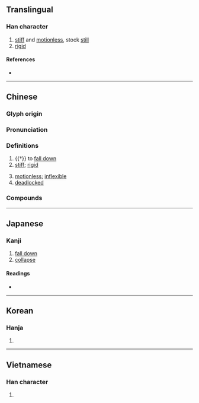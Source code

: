 {{also|殭}}
{{character info/new}}
==Translingual==

===Han character===
{{Han char|rn=9|rad=人|as=13|sn=15|four=21216|canj=OMWM|ids=⿰亻畺}}

# [[stiff]] and [[motionless]], stock [[still]]
# [[rigid]]

====References====
* {{Han ref|kx=0118.060|dkj=01158|dj=0250.170|hdz=10224.030|uh=50F5|ud=20725|bh=BBF8|bd=48120}}

----

==Chinese==
{{zh-forms|殭-of corpse}}

===Glyph origin===
{{Han etym}}

===Pronunciation===
{{zh-pron
|m=jiāng
|c=goeng1
|mn=qz,twv,xm:kiong/tw:khiong/qz,xm,zz:kiang
|mc=y
|oc=y
|ma=
|cat=a,v
}}

===Definitions===
{{zh-hanzi}}

# {{†}} to [[fall down]]
# [[stiff]]; [[rigid]]
#: {{zh-x|僵硬|stiff; rigid; inflexible}}
#: {{zh-x|凍僵|numb with cold}}
#: {{zh-x|僵 著[着]{zhe} 臉|to have a serious facial expression}}
# [[motionless]]; [[inflexible]]
# [[deadlocked]]
#: {{zh-x|僵持|to be locked in a stalemate}}
#: {{zh-x|僵局|a deadlock situation}}
#: {{zh-x|把 事情 弄 僵|to bring things into a deadlock}}
#: {{zh-x|把 關係 鬧 僵|to reach a deadlock with someone}}

===Compounds===
{{zh-der|僵硬|僵冷|僵事|僵住|僵持|僵李代桃|僵局|僵化|僵死|凍僵|僵屍:jiāngshī|僵立|僵仆|僵直|僵持不下|僵固|板僵|百足不僵|李代桃僵|目瞪舌僵|目瞪口僵|掛僵|發僵}}

{{zh-cat|Intermediate}}

----

==Japanese==

===Kanji===
{{ja-kanji|grade=|rs=人13}}

# [[fall down]]
# [[collapse]]

====Readings====
* {{ja-readings
|goon=こう
|kanon=きょう
|kun=たお-れる
}}

----

==Korean==

===Hanja===
{{ko-hanja|hangeul=강|rv=gang|mr=kang}}

# {{rfdef|ko|sort=人13}}

----

==Vietnamese==

===Han character===
{{vi-hantu|cương|rs=人13}}

# {{rfdef|vi}}